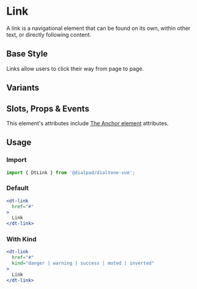 

<Meta of={LinkStories}/>

# Link

<Subtitle>
  A link is a navigational element that can be found on its own, within other text, or directly following content.
</Subtitle>

## Base Style

Links allow users to click their way from page to page.

<Canvas>
  <Story of={LinkStories.Default} />
</Canvas>

## Variants

<Canvas>
  <Story of={LinkStories.Variants} />
</Canvas>

## Slots, Props & Events

This element's attributes include [The Anchor element](https://developer.mozilla.org/en-US/docs/Web/HTML/Element/a)
attributes.

<Controls />

## Usage

### Import

```jsx
import { DtLink } from '@dialpad/dialtone-vue';
```

### Default

```jsx
<dt-link
  href="#"
>
  Link
</dt-link>
```

### With Kind

```jsx
<dt-link
  href="#"
  kind="danger | warning | success | muted | inverted"
>
  Link
</dt-link>
```
